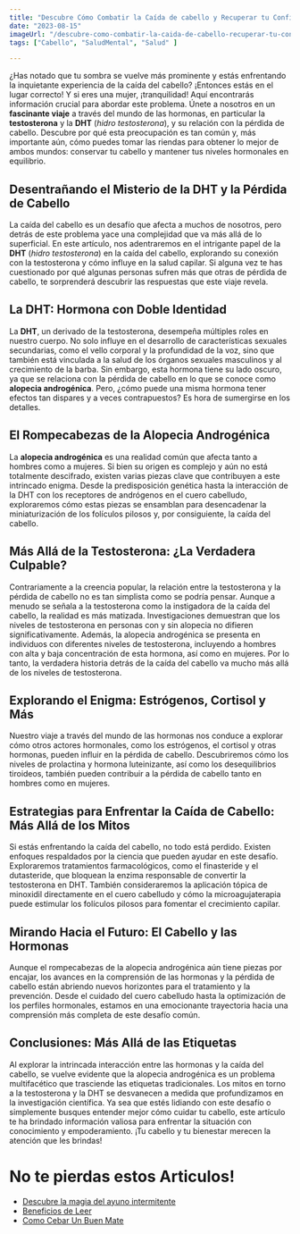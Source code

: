 ```yaml
---
title: "Descubre Cómo Combatir la Caída de cabello y Recuperar tu Confianza"
date: "2023-08-15"
imageUrl: "/descubre-como-combatir-la-caida-de-cabello-recuperar-tu-confianza.webp"
tags: ["Cabello", "SaludMental", "Salud" ]

---
```

<CustomImage
  src="https://raw.githubusercontent.com/sebiten/posts/main/images/descubre-como-combatir-la-caida-de-cabello-recuperar-tu-confianza.webp"
  alt="Descubre Cómo Combatir la Caída de cabello y Recuperar tu Confianza"
/>


¿Has notado que tu sombra se vuelve más prominente y estás enfrentando la inquietante experiencia de la caída del cabello? ¡Entonces estás en el lugar correcto! Y si eres una mujer, ¡tranquilidad! Aquí encontrarás información crucial para abordar este problema. Únete a nosotros en un **fascinante viaje** a través del mundo de las hormonas, en particular la **testosterona** y la **DHT** (*hidro testosterona*), y su relación con la pérdida de cabello. Descubre por qué esta preocupación es tan común y, más importante aún, cómo puedes tomar las riendas para obtener lo mejor de ambos mundos: conservar tu cabello y mantener tus niveles hormonales en equilibrio.


## Desentrañando el Misterio de la DHT y la Pérdida de Cabello

La caída del cabello es un desafío que afecta a muchos de nosotros, pero detrás de este problema yace una complejidad que va más allá de lo superficial. En este artículo, nos adentraremos en el intrigante papel de la **DHT** (*hidro testosterona*) en la caída del cabello, explorando su conexión con la testosterona y cómo influye en la salud capilar. Si alguna vez te has cuestionado por qué algunas personas sufren más que otras de pérdida de cabello, te sorprenderá descubrir las respuestas que este viaje revela.

## La DHT: Hormona con Doble Identidad


La **DHT**, un derivado de la testosterona, desempeña múltiples roles en nuestro cuerpo. No solo influye en el desarrollo de características sexuales secundarias, como el vello corporal y la profundidad de la voz, sino que también está vinculada a la salud de los órganos sexuales masculinos y al crecimiento de la barba. Sin embargo, esta hormona tiene su lado oscuro, ya que se relaciona con la pérdida de cabello en lo que se conoce como **alopecia androgénica**. Pero, ¿cómo puede una misma hormona tener efectos tan dispares y a veces contrapuestos? Es hora de sumergirse en los detalles.

## El Rompecabezas de la Alopecia Androgénica

La **alopecia androgénica** es una realidad común que afecta tanto a hombres como a mujeres. Si bien su origen es complejo y aún no está totalmente descifrado, existen varias piezas clave que contribuyen a este intrincado enigma. Desde la predisposición genética hasta la interacción de la DHT con los receptores de andrógenos en el cuero cabelludo, exploraremos cómo estas piezas se ensamblan para desencadenar la miniaturización de los folículos pilosos y, por consiguiente, la caída del cabello.

## Más Allá de la Testosterona: ¿La Verdadera Culpable?

Contrariamente a la creencia popular, la relación entre la testosterona y la pérdida de cabello no es tan simplista como se podría pensar. Aunque a menudo se señala a la testosterona como la instigadora de la caída del cabello, la realidad es más matizada. Investigaciones demuestran que los niveles de testosterona en personas con y sin alopecia no difieren significativamente. Además, la alopecia androgénica se presenta en individuos con diferentes niveles de testosterona, incluyendo a hombres con alta y baja concentración de esta hormona, así como en mujeres. Por lo tanto, la verdadera historia detrás de la caída del cabello va mucho más allá de los niveles de testosterona.

## Explorando el Enigma: Estrógenos, Cortisol y Más

Nuestro viaje a través del mundo de las hormonas nos conduce a explorar cómo otros actores hormonales, como los estrógenos, el cortisol y otras hormonas, pueden influir en la pérdida de cabello. Descubriremos cómo los niveles de prolactina y hormona luteinizante, así como los desequilibrios tiroideos, también pueden contribuir a la pérdida de cabello tanto en hombres como en mujeres.

## Estrategias para Enfrentar la Caída de Cabello: Más Allá de los Mitos

Si estás enfrentando la caída del cabello, no todo está perdido. Existen enfoques respaldados por la ciencia que pueden ayudar en este desafío. Exploraremos tratamientos farmacológicos, como el finasteride y el dutasteride, que bloquean la enzima responsable de convertir la testosterona en DHT. También consideraremos la aplicación tópica de minoxidil directamente en el cuero cabelludo y cómo la microagujaterapia puede estimular los folículos pilosos para fomentar el crecimiento capilar.


## Mirando Hacia el Futuro: El Cabello y las Hormonas

Aunque el rompecabezas de la alopecia androgénica aún tiene piezas por encajar, los avances en la comprensión de las hormonas y la pérdida de cabello están abriendo nuevos horizontes para el tratamiento y la prevención. Desde el cuidado del cuero cabelludo hasta la optimización de los perfiles hormonales, estamos en una emocionante trayectoria hacia una comprensión más completa de este desafío común.

## Conclusiones: Más Allá de las Etiquetas

Al explorar la intrincada interacción entre las hormonas y la caída del cabello, se vuelve evidente que la alopecia androgénica es un problema multifacético que trasciende las etiquetas tradicionales. Los mitos en torno a la testosterona y la DHT se desvanecen a medida que profundizamos en la investigación científica. Ya sea que estés lidiando con este desafío o simplemente busques entender mejor cómo cuidar tu cabello, este artículo te ha brindado información valiosa para enfrentar la situación con conocimiento y empoderamiento. ¡Tu cabello y tu bienestar merecen la atención que les brindas!

# No te pierdas estos Articulos!

- [Descubre la magia del ayuno intermitente](https://abelardo.blog/posts/ayuno-intermitente)
- [Beneficios de Leer](https://abelardo.blog/posts/beneficios-de-leer) 
- [Como Cebar Un Buen Mate](https://abelardo.blog/posts/como-cebar-un-buen-mate) 
